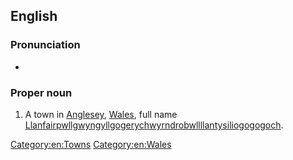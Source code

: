 ==English==

===Pronunciation===
* {{a|cy-N}} {{IPA|cy|/ɬanˌvɑːir.pʊɬˌgwɨ̯ŋ.gɨ̯ɬ/}}

===Proper noun===
{{en-proper noun}}

# A town in [[Anglesey]], [[Wales]], full name [[Llanfairpwllgwyngyllgogerychwyrndrobwllllantysiliogogogoch]].

[[Category:en:Towns]]
[[Category:en:Wales]]